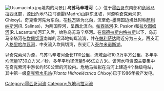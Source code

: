 {{coord|15.270358|-91.413717|type:landmark_region:GT|display=title}}
[[File:Usumacinta.jpg|thumb]]境内的河景]]
'''乌苏马辛塔河'''（{{lang-es|''Río Usumacinta''}}，{{IPA-es|usumaˈsinta}}）位于[[墨西哥|墨西哥]]东南部和[[危地马拉|危地马拉]]西北部，源出危地马拉马德雷(Madre)山脉东北坡，河源称[[奇克索河|奇克索河]](R. Chixoy)。奇克索河先为东向，在[[科万|科万]]转为北向，流至危-墨两国边境处时称[[萨利纳斯河|萨利纳斯河]](R. Salinas)，为两国界河，呈西北流向。[[帕西翁河|帕西翁河]](R. Pasion)和[[拉坎图姆河|拉坎图姆河]](R. Lacantum)河汇入后，始称乌苏马辛塔河。在[[佩德拉斯内格拉斯|佩德拉斯内格拉斯]]以下，乌苏马辛塔河在[[坎佩切湾|坎佩切湾]]南岸的沼泽地蜿蜒流淌，并在[[帕利萨达|帕利萨达]]附近分为三支，西支汇入[[格里哈尔瓦河|格里哈尔瓦河]]，中支流入坎佩切湾，东支汇入[[特尔米诺斯潟湖|泰尔米诺斯湖]]。

以奇克索河为源，乌苏马辛塔河全长1110公里，流域面积10.3万平方公里，多年平均流量1730立方米／秒，多年平均径流量546亿立方米。该河水电资源主要集中在奇克索河中游长约150公里的河段内。危地马拉拟在乌河上建造4个梯级电站，其中第一级[[奇克索水电站|奇克索水电站]](''Planta Hidroeléctrica Chixoy'')已于1986年投产发电。

{{Mexico-geo-stub}}
{{Guatemala-geo-stub}}

[[Category:墨西哥河流|Category:墨西哥河流]]
[[Category:危地马拉河流|Category:危地马拉河流]]